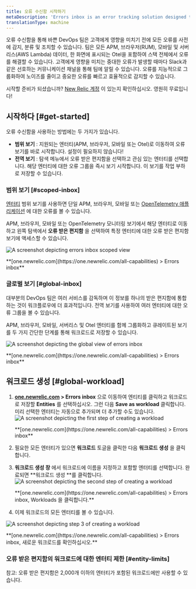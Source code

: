 ```yaml
---
title: 오류 수신함 시작하기
metaDescription: 'Errors inbox is an error tracking solution designed to give you the tools to proactively detect, triage, and resolve errors across your full application stack.'
translationType: machine
---
```







오류 수신함을 통해 바쁜 DevOps 팀은 고객에게 영향을 미치기 전에 모든 오류를 사전에 감지, 분류 및 조치할 수 있습니다. 팀은 모든 APM, 브라우저(RUM), 모바일 및 서버리스(AWS Lambda) 데이터, 한 화면에 표시되는 Otel을 포함하여 스택 전체에서 오류를 해결할 수 있습니다. 고객에게 영향을 미치는 중대한 오류가 발생할 때마다 Slack과 같은 선호하는 커뮤니케이션 채널을 통해 팀에 알릴 수 있습니다. 오류를 지능적으로 그룹화하여 노이즈를 줄이고 중요한 오류를 빠르고 효율적으로 감지할 수 있습니다.

시작할 준비가 되셨습니까? [New Relic 계정](https://newrelic.com/signup) 이 있는지 확인하십시오. 영원히 무료입니다!

## 시작하다 [#get-started]

오류 수신함을 사용하는 방법에는 두 가지가 있습니다.

* **범위 보기** : 지원되는 엔터티(APM, 브라우저, 모바일 또는 Otel)로 이동하여 오류 보기를 바로 시작합니다. 설정이 필요하지 않습니다!
* **전역 보기** : 탐색 메뉴에서 오류 받은 편지함을 선택하고 관심 있는 엔터티를 선택합니다. 해당 엔터티에 대한 오류 그룹을 즉시 보기 시작합니다. 이 보기를 작업 부하로 저장할 수 있습니다.

### 범위 보기 [#scoped-inbox]

[엔터티](/docs/new-relic-solutions/new-relic-one/core-concepts/what-entity-new-relic) 범위 보기를 사용하면 단일 APM, 브라우저, 모바일 또는 [OpenTelemetry 애플리케이션](/docs/more-integrations/open-source-telemetry-integrations/opentelemetry/opentelemetry-introduction/#benefits) 에 대한 오류를 볼 수 있습니다.

APM, 브라우저, 모바일 또는 OpenTelemetry 모니터링 보기에서 해당 엔터티로 이동하고 왼쪽 탐색에서 **오류 받은 편지함** 을 선택하여 특정 엔터티에 대한 오류 받은 편지함 보기에 액세스할 수 있습니다.

<img
  title="Scoped view "
  alt="A screenshot depicting errors inbox scoped view"
  src={errorsinboxScopedView}
/>

<figcaption>
  **[one.newrelic.com](https://one.newrelic.com/all-capabilities) > Errors inbox**
</figcaption>

### 글로벌 보기 [#global-inbox]

대부분의 DevOps 팀은 여러 서비스를 감독하며 이 정보를 하나의 받은 편지함에 통합하는 것이 워크플로우에 더 효과적입니다. 전역 보기를 사용하여 여러 엔터티에 대한 오류 그룹을 볼 수 있습니다.

APM, 브라우저, 모바일, 서버리스 및 Otel 엔터티를 함께 그룹화하고 큐레이트된 보기를 두 가지 간단한 단계를 통해 워크로드로 저장할 수 있습니다.

<img
  title="Global view"
  alt="A screenshot depicting the global view of errors inbox"
  src={errorsinboxGlobalView}
/>

<figcaption>
  **[one.newrelic.com](https://one.newrelic.com/all-capabilities) > Errors inbox**
</figcaption>

## 워크로드 생성 [#global-workload]

1. **[one.newrelic.com](https://one.newrelic.com/all-capabilities) > Errors inbox** 으로 이동하여 엔티티를 클릭하고 워크로드로 저장할 **Entities** 를 선택하십시오. 그런 다음 **Save as workload** 클릭합니다. 미리 선택한 엔터티는 자동으로 추가되며 더 추가할 수도 있습니다.<img title="Errors inbox for Entities" alt="A screenshot depicting the first step of creating a workload" src={errorsinboxCreateaWorkloadStep1}/>

   <figcaption>
     **[one.newrelic.com](https://one.newrelic.com/all-capabilities) > Errors inbox**
   </figcaption>

2. 필요한 모든 엔터티가 있으면 **워크로드** 토글을 클릭한 다음 **워크로드 생성** 을 클릭합니다.

3. **워크로드 생성 창** 에서 워크로드에 이름을 지정하고 포함할 엔터티를 선택합니다. 완료되면 **워크로드 생성 **를 클릭합니다.<img title="Errors inbox for Workloads" alt="A screenshot depicting the second step of creating a workload" src={errorsinboxCreateaWorkloadStep2}/>

   <figcaption>
     **[one.newrelic.com](https://one.newrelic.com/all-capabilities) > Errors inbox, Workloads 을 클릭합니다.**
   </figcaption>

4. 이제 워크로드의 모든 엔터티를 볼 수 있습니다.

<img
  title="Your new workload"
  alt="A screenshot depicting step 3 of creating a workload"
  src={errorsinboxCreateaWorkloadStep3}
/>

<figcaption>
  **[one.newrelic.com](https://one.newrelic.com/all-capabilities) > Errors inbox, 새로운 워크로드를 확인하십시오.**
</figcaption>

### 오류 받은 편지함의 워크로드에 대한 엔터티 제한 [#entity-limits]

참고: 오류 받은 편지함은 2,000개 이하의 엔터티가 포함된 워크로드에만 사용할 수 있습니다.